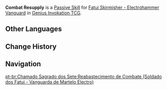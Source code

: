 {{Genius Invokation TCG Skill Infobox
|title      = Combat Resupply
|image      = Combat Resupply (Fatui Skirmisher - Electrohammer Vanguard) Character Card Skill.png
|type       = Passive Skill
|character  = Fatui Skirmisher - Electrohammer Vanguard
|element    = 
|matching   = 
|unaligned  = 
|energy     = 
|effect     = (Passive) When the battle begins, this character gains 2 Energy.
|order      = 4
}}
'''Combat Resupply''' is a [[Character Card Passive Skill|Passive Skill]] for [[Fatui Skirmisher - Electrohammer Vanguard (Character Card)|Fatui Skirmisher - Electrohammer Vanguard]] in [[Genius Invokation TCG]].

==Other Languages==
{{Other Languages|Combat Resupply}}

==Change History==
{{Change History|3.7}}

==Navigation==
{{Genius Invokation TCG Skill Navbox|Fatui Skirmisher - Electrohammer Vanguard}}
[[pt-br:Chamado Sagrado dos Sete:Reabastecimento de Combate (Soldado dos Fatui - Vanguarda de Martelo Electro)]]
